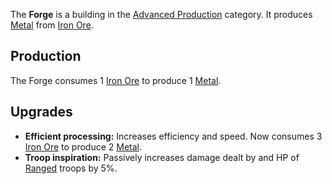 {{Infobox building
| name = Forge
| image = [[File:Forge.png]]
| category = Advanced Production
| cycle = 1.50s
| capacity = N/A
| build_cost = 55 [[Gold]], 30 [[Ore]]
| description = Smelts ore into metal.
}}

The '''Forge''' is a building in the [[Advanced Production]] category. It produces [[Metal]] from [[Iron Ore]].

== Production ==
The Forge consumes 1 [[Iron Ore]] to produce 1 [[Metal]].

== Upgrades ==
* '''Efficient processing:''' Increases efficiency and speed. Now consumes 3 [[Iron Ore]] to produce 2 [[Metal]].
* '''Troop inspiration:''' Passively increases damage dealt by and HP of [[Ranged]] troops by 5%.